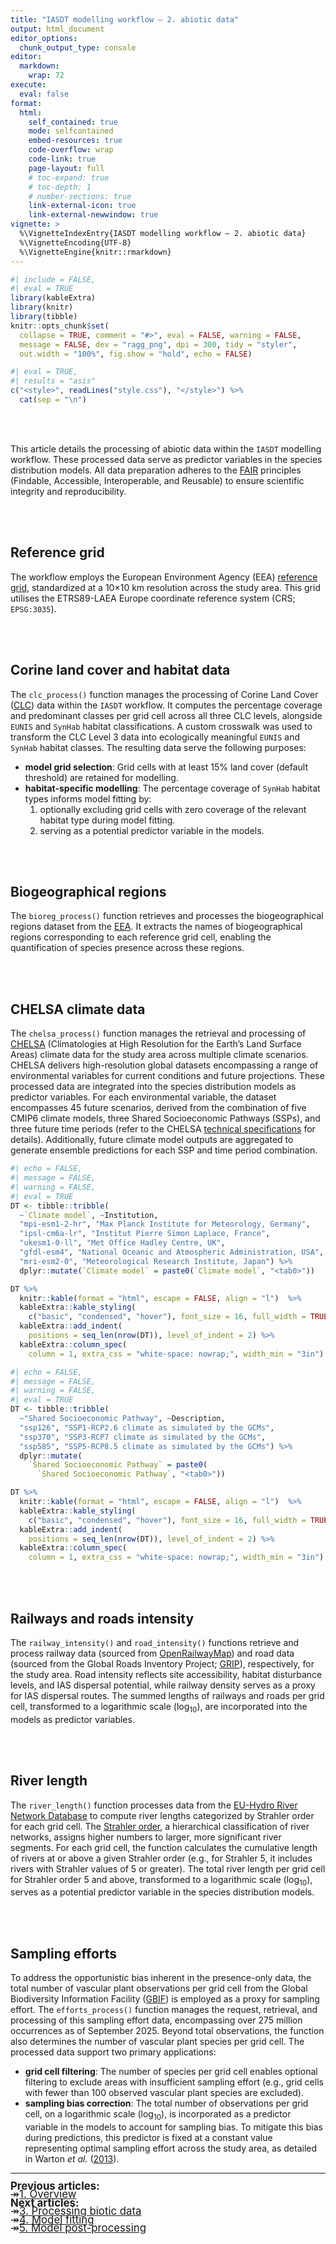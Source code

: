 ```yaml
---
title: "IASDT modelling workflow — 2. abiotic data"
output: html_document
editor_options: 
  chunk_output_type: console
editor: 
  markdown: 
    wrap: 72
execute: 
  eval: false
format:
  html:
    self_contained: true
    mode: selfcontained
    embed-resources: true
    code-overflow: wrap
    code-link: true
    page-layout: full
    # toc-expand: true
    # toc-depth: 1
    # number-sections: true
    link-external-icon: true
    link-external-newwindow: true
vignette: >
  %\VignetteIndexEntry{IASDT modelling workflow — 2. abiotic data}
  %\VignetteEncoding{UTF-8}
  %\VignetteEngine{knitr::rmarkdown}
---
```


```r
#| include = FALSE,
#| eval = TRUE
library(kableExtra)
library(knitr)
library(tibble)
knitr::opts_chunk$set(
  collapse = TRUE, comment = "#>", eval = FALSE, warning = FALSE,
  message = FALSE, dev = "ragg_png", dpi = 300, tidy = "styler",
  out.width = "100%", fig.show = "hold", echo = FALSE)
```

```r
#| eval = TRUE,
#| results = "asis"
c("<style>", readLines("style.css"), "</style>") %>% 
  cat(sep = "\n")
```

<br/><br/>

This article details the processing of abiotic data within the `IASDT` modelling workflow. These processed data serve as predictor variables in the species distribution models. All data preparation adheres to the <a href="https://doi.org/10.1038/sdata.2016.18" target="_blank" class="ll">FAIR</a> principles (Findable, Accessible, Interoperable, and Reusable) to ensure scientific integrity and reproducibility.

<br/><br/>

## Reference grid

The workflow employs the European Environment Agency (EEA) <a href="https://www.eea.europa.eu/en/datahub/datahubitem-view/3c362237-daa4-45e2-8c16-aaadfb1a003b" target="_blank" class="ll">reference grid</a>, standardized at a 10&times;10 km resolution across the study area. This grid utilises the ETRS89-LAEA Europe coordinate reference system (CRS; `EPSG:3035`).

<br/><br/>

## Corine land cover and habitat data

The `clc_process()` function manages the processing of Corine Land Cover (<a href="https://land.copernicus.eu/en/products/corine-land-cover/clc2018" target="_blank" class="ll">CLC</a>) data within the `IASDT` workflow. It computes the percentage coverage and predominant classes per grid cell across all three CLC levels, alongside `EUNIS` and `SynHab` habitat classifications. A custom crosswalk was used to transform the CLC Level 3 data into ecologically meaningful `EUNIS` and `SynHab` habitat classes. The resulting data serve the following purposes:

- **model grid selection**: Grid cells with at least 15% land cover (default threshold) are retained for modelling.
- **habitat-specific modelling**: The percentage coverage of `SynHab` habitat types informs model fitting by:
  1. optionally excluding grid cells with zero coverage of the relevant habitat type during model fitting.
  2. serving as a potential predictor variable in the models.

<br/><br/>

## Biogeographical regions

The `bioreg_process()` function retrieves and processes the biogeographical regions dataset from the <a href="https://www.eea.europa.eu/en/datahub/datahubitem-view/11db8d14-f167-4cd5-9205-95638dfd9618" target="_blank" class="ll">EEA</a>. It extracts the names of biogeographical regions corresponding to each reference grid cell, enabling the quantification of species presence across these regions.

<br/><br/>

## CHELSA climate data

The `chelsa_process()` function manages the retrieval and processing of <a href="https://chelsa-climate.org/" target="_blank" class="ll">CHELSA</a> (Climatologies at High Resolution for the Earth’s Land Surface Areas) climate data for the study area across multiple climate scenarios. CHELSA delivers high-resolution global datasets encompassing a range of environmental variables for current conditions and future projections. These processed data are integrated into the species distribution models as predictor variables. For each environmental variable, the dataset encompasses 45 future scenarios, derived from the combination of five CMIP6 climate models, three Shared Socioeconomic Pathways (SSPs), and three future time periods (refer to the CHELSA <a href="https://chelsa-climate.org/wp-admin/download-page/chelsa_tech_specification_V2.pdf" target="_blank" class="ll">technical specifications</a> for details). Additionally, future climate model outputs are aggregated to generate ensemble predictions for each SSP and time period combination.

```r
#| echo = FALSE,
#| message = FALSE,
#| warning = FALSE,
#| eval = TRUE
DT <- tibble::tribble(
  ~`Climate model`, ~Institution,
  "mpi-esm1-2-hr", "Max Planck Institute for Meteorology, Germany",
  "ipsl-cm6a-lr", "Institut Pierre Simon Laplace, France",
  "ukesm1-0-ll", "Met Office Hadley Centre, UK",
  "gfdl-esm4", "National Oceanic and Atmospheric Administration, USA",
  "mri-esm2-0", "Meteorological Research Institute, Japan") %>% 
  dplyr::mutate(`Climate model` = paste0(`Climate model`, "<tab0>"))

DT %>% 
  knitr::kable(format = "html", escape = FALSE, align = "l")  %>%
  kableExtra::kable_styling(
    c("basic", "condensed", "hover"), font_size = 16, full_width = TRUE) %>%
  kableExtra::add_indent(
    positions = seq_len(nrow(DT)), level_of_indent = 2) %>% 
  kableExtra::column_spec(
    column = 1, extra_css = "white-space: nowrap;", width_min = "3in")
```

```r
#| echo = FALSE,
#| message = FALSE,
#| warning = FALSE,
#| eval = TRUE
DT <- tibble::tribble(
  ~"Shared Socioeconomic Pathway", ~Description,
  "ssp126", "SSP1-RCP2.6 climate as simulated by the GCMs",
  "ssp370", "SSP3-RCP7 climate as simulated by the GCMs",
  "ssp585", "SSP5-RCP8.5 climate as simulated by the GCMs") %>% 
  dplyr::mutate(
    `Shared Socioeconomic Pathway` = paste0(
      `Shared Socioeconomic Pathway`, "<tab0>"))

DT %>% 
  knitr::kable(format = "html", escape = FALSE, align = "l")  %>%
  kableExtra::kable_styling(
    c("basic", "condensed", "hover"), font_size = 16, full_width = TRUE) %>%
  kableExtra::add_indent(
    positions = seq_len(nrow(DT)), level_of_indent = 2) %>% 
  kableExtra::column_spec(
    column = 1, extra_css = "white-space: nowrap;", width_min = "3in")
```

<br/><br/>

## Railways and roads intensity

The `railway_intensity()` and `road_intensity()` functions retrieve and process railway data (sourced from <a href="https://www.openrailwaymap.org/" target="_blank" class="ll">OpenRailwayMap</a>) and road data (sourced from the Global Roads Inventory Project; <a href="https://www.globio.info/download-grip-dataset" target="_blank" class="ll">GRIP</a>), respectively, for the study area. Road intensity reflects site accessibility, habitat disturbance levels, and IAS dispersal potential, while railway density serves as a proxy for IAS dispersal routes. The summed lengths of railways and roads per grid cell, transformed to a logarithmic scale (log<sub>10</sub>), are incorporated into the models as predictor variables.

<br/><br/>

## River length

The `river_length()` function processes data from the <a href="https://land.copernicus.eu/en/products/eu-hydro/eu-hydro-river-network-database" target="_blank" class="ll">EU-Hydro River Network Database</a> to compute river lengths categorized by Strahler order for each grid cell. The [Strahler order](https://en.wikipedia.org/wiki/Strahler_number), a hierarchical classification of river networks, assigns higher numbers to larger, more significant river segments. For each grid cell, the function calculates the cumulative length of rivers at or above a given Strahler order (e.g., for Strahler 5, it includes rivers with Strahler values of 5 or greater). The total river length per grid cell for Strahler order 5 and above, transformed to a logarithmic scale (log<sub>10</sub>), serves as a potential predictor variable in the species distribution models.

<br/><br/>

## Sampling efforts

To address the opportunistic bias inherent in the presence-only data, the total number of vascular plant observations per grid cell from the Global Biodiversity Information Facility (<a href="https://www.gbif.org/" target="_blank" class="ll">GBIF</a>) is employed as a proxy for sampling effort. The `efforts_process()` function manages the request, retrieval, and processing of this sampling effort data, encompassing over 275 million occurrences as of September 2025. Beyond total observations, the function also determines the number of vascular plant species per grid cell. The processed data support two primary applications:

- **grid cell filtering**: The number of species per grid cell enables optional filtering to exclude areas with insufficient sampling effort (e.g., grid cells with fewer than 100 observed vascular plant species are excluded).
- **sampling bias correction**: The total number of observations per grid cell, on a logarithmic scale (log<sub>10</sub>), is incorporated as a predictor variable in the models to account for sampling bias. To mitigate this bias during predictions, this predictor is fixed at a constant value representing optimal sampling effort across the study area, as detailed in Warton *et al.* (<a href="https://doi.org/10.1371/journal.pone.0079168" target="_blank" class="ll">2013</a>).

<hr class="hr1">

<span style="font-size: 1.2em; line-height: 0.8;">
<b>Previous articles:</b><br/>
<tab>&#8608;<tab><a href="workflow_1_overview.html" class="ll">1. Overview</a><br/>
<b>Next articles:</b><br/>
<tab>&#8608;<tab><a href="workflow_3_biotic_data.html" class="ll">3. Processing biotic data</a><br/>
<tab>&#8608;<tab><a href="workflow_4_model_fitting.html" class="ll">4. Model fitting</a><br/>
<tab>&#8608;<tab><a href="workflow_5_model_postprocess.html" class="ll">5. Model post-processing</a><br/>
</span>
